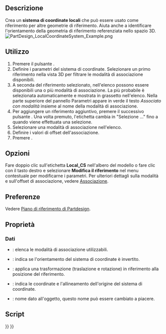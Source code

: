 <languages/>

{{Docnav/it
|[[PartDesign_Point/it|Creare un punto di riferimento]]
|[[PartDesign_Pad/it|Etrusione]]
|[[PartDesign_Workbench/it|PartDesign]]
|IconL=PartDesign_Point.svg
|IconR=PartDesign_Pad.svg
|IconC=Workbench_PartDesign.svg
}}

{{GuiCommand/it
|Name=PartDesign CoordinateSystem
|Name/it=Sistema di coordinate locali
|MenuLocation=Part Design → Sistema di coordinate locali
|Workbenches=[[PartDesign_Workbench/it|PartDesign]]
|Version=0.18
|SeeAlso=[[PartDesign_Point/it|Punto di riferimento]], [[PartDesign_Line/it|Linea di riferimento]], [[PartDesign_Plane/it|Piano di riferimento]]
}}

<span id="Description"></span>
==Descrizione==

Crea un '''sistema di coordinate locali''' che può essere usato come riferimento per altre geometrie di riferimento. Aiuta anche a identificare l'orientamento della geometria di riferimento referenziata nello spazio 3D.
[[File:PartDesign_LocalCoordinateSystem_Example.png|none]]
{{Caption|Sistema di coordinate locale originato dall'origine di un piano di riferimento.}}

<span id="Usage"></span>
== Utilizzo ==

# Premere il pulsante {{Button|[[File:PartDesign_CoordinateSystem.svg|16px]] [[PartDesign_CoordinateSystem/it|Sistema di coordinate locali]]}}.
# Definire i parametri del sistema di coordinate. Selezionare un primo riferimento nella vista 3D per filtrare le modalità di associazione disponibili.
# A seconda del riferimento selezionato, nell'elenco possono essere disponibili una o più modalità di associazione. La più probabile è selezionata automaticamente e mostrata in grassetto nell'elenco. Nella parte superiore del pannello Parametri appare in verde il testo '' Associato con modalità '' insieme al nome della modalità di associazione.
# Per aggiungere un riferimento aggiuntivo, premere il successivo pulsante {{Button|Riferimento}}. Una volta premuto, l'etichetta cambia in "Selezione ..." fino a quando viene effettuata una selezione.
# Selezionare una modalità di associazione nell'elenco.
# Definire i valori di offset dell'associazione.
# Premere {{Button|OK}}.

<span id="Options"></span>
== Opzioni ==

Fare doppio clic sull'etichetta '''Local_CS''' nell'albero del modello o fare clic con il tasto destro e selezionare '''Modifica il riferimento''' nel menu contestuale per modificarne i parametri. Per ulteriori dettagli sulla modalità e sull'offset di associazione, vedere [[Part_EditAttachment/it|Associazione]].

<span id="Preferences"></span>
==Preferenze==

Vedere [[PartDesign_Plane/it#Preferenze|Piano di riferimento di Partdesign]].

<span id="Properties"></span>
== Proprietà ==

<span id="Data"></span>
=== Dati ===

* {{PropertyData|MapMode}}: elenca le modalità di associazione utilizzabili.
* {{PropertyData|Attachment Reversed}}: indica se l'orientamento del sistema di coordinate è invertito.
* {{PropertyData|Attachment Offset}}: applica una trasformazione (traslazione e rotazione) in riferimento alla posizione del riferimento.
* {{PropertyData|Placement}}: indica le coordinate e l'allineamento dell'origine del sistema di coordinate.
* {{PropertyData|Label}}: nome dato all'oggetto, questo nome può essere cambiato a piacere.

<span id="Scripting"></span>
==Script==

{{Code|code=
lcs = App.activeDocument().addObject( 'PartDesign::CoordinateSystem', 'LCS' )
}}


{{Docnav/it
|[[PartDesign_Point/it|Creare un punto di riferimento]]
|[[PartDesign_Pad/it|Etrusione]]
|[[PartDesign_Workbench/it|PartDesign]]
|IconL=PartDesign_Point.svg
|IconR=PartDesign_Pad.svg
|IconC=Workbench_PartDesign.svg
}}

{{PartDesign Tools navi{{#translation:}}}}
{{Userdocnavi{{#translation:}}}}
